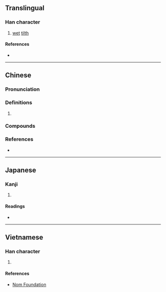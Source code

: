 {{character info}}
==Translingual==

===Han character===
{{Han char|rn=32|rad=土|as=11|sn=14|four=|canj=GYCB,XGYCB|ids=⿰土商}}

# [[wet]] [[tilth]]

====References====
* {{Han ref|kx=0238.110|dkj=05430|dj=0476.180|hdz=10482.080|uh=5892|ud=22674}}

----

==Chinese==
{{zh-forms}}

===Pronunciation===
{{zh-pron
|m=shāng
|c=soeng1
|cat=
}}

===Definitions===
{{zh-hanzi}}

# {{rfdef|zh}}

===Compounds===
{{zh-der|保墒|跑墒}}

===References===
* {{R:yue:Jyutping Database}}

----

==Japanese==

===Kanji===
{{ja-kanji|grade=|rs=土11}}

# {{rfdef|ja|sort=土11}}

====Readings====
* {{ja-readings|on=[[しょう]] (shō)|kun=}}

----

==Vietnamese==

===Han character===
{{vi-readings|reading=thương|rs=土11}}

# {{rfdef|vi|sort=土11}}

====References====
* [http://nomfoundation.org/common/nom_details.php?codepoint=5892 Nom Foundation]
